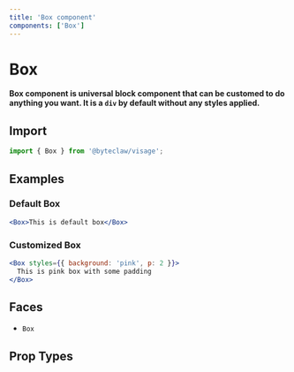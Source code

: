 ```yaml
---
title: 'Box component'
components: ['Box']
---
```


# Box

**Box component is universal block component that can be customed to do anything you want. It is a `div` by default without any styles applied.**

## Import

```js transpile=false
import { Box } from '@byteclaw/visage';
```

## Examples

### Default Box

```jsx live=true
<Box>This is default box</Box>
```

### Customized Box

```jsx live=true
<Box styles={{ background: 'pink', p: 2 }}>
  This is pink box with some padding
</Box>
```

## Faces

- `Box`

## Prop Types

<PropTypes component="Box" />
